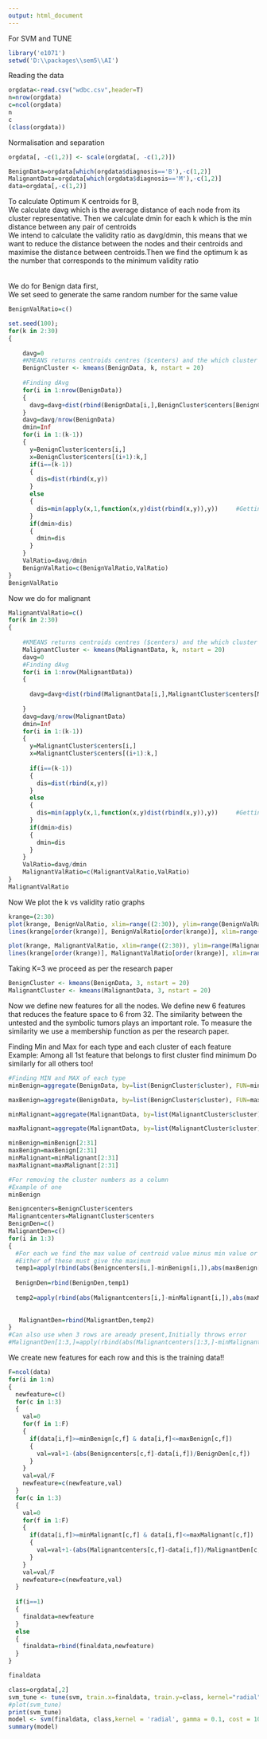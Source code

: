 ---
output: html_document
---
For SVM and TUNE

```{r}
library('e1071')
setwd('D:\\packages\\sem5\\AI')
```




Reading the data
```{r}

orgdata<-read.csv("wdbc.csv",header=T)
n=nrow(orgdata)
c=ncol(orgdata)
n
c
(class(orgdata))
```
Normalisation and separation
```{r}
orgdata[, -c(1,2)] <- scale(orgdata[, -c(1,2)])

BenignData=orgdata[which(orgdata$diagnosis=='B'),-c(1,2)]
MalignantData=orgdata[which(orgdata$diagnosis=='M'),-c(1,2)]
data=orgdata[,-c(1,2)]
```
To calculate Optimum K centroids for B,<br/>
We calculate davg which is the average distance of each node from its cluster representative.
Then we calculate dmin for each k which is the min distance between any pair of centroids<br/>
We intend to calculate the validity ratio as davg/dmin, this means that we want to reduce the distance between the nodes and their centroids and maximise the distance between centroids.Then we find the optimum k as the number that corresponds to the minimum validity ratio<br/>
<br/>
<br/>
We do for Benign data first,</br>
We set seed to generate the same random number for the same value

```{r}

BenignValRatio=c()

set.seed(100);
for(k in 2:30)
{
  
    davg=0
    #KMEANS returns centroids centres ($centers) and the which cluster a node belongs to($cluster) 
    BenignCluster <- kmeans(BenignData, k, nstart = 20)
    
    #Finding dAvg
    for(i in 1:nrow(BenignData))
    {
      davg=davg+dist(rbind(BenignData[i,],BenignCluster$centers[BenignCluster$cluster[i],]))   
    }
    davg=davg/nrow(BenignData)
    dmin=Inf
    for(i in 1:(k-1))
    {
      y=BenignCluster$centers[i,]
      x=BenignCluster$centers[(i+1):k,]
      if(i==(k-1))
      {
        dis=dist(rbind(x,y))
      }
      else
      {
        dis=min(apply(x,1,function(x,y)dist(rbind(x,y)),y))     #Getting the minimum distance
      }
      if(dmin>dis)
      {
        dmin=dis
      }
    }
    ValRatio=davg/dmin
    BenignValRatio=c(BenignValRatio,ValRatio)    
}
BenignValRatio

```
Now we do for malignant
```{r}
MalignantValRatio=c()
for(k in 2:30)
{
  
    #KMEANS returns centroids centres ($centers) and the which cluster a node belongs to($cluster) 
    MalignantCluster <- kmeans(MalignantData, k, nstart = 20)
    davg=0
    #Finding dAvg
    for(i in 1:nrow(MalignantData))
    {
      
      davg=davg+dist(rbind(MalignantData[i,],MalignantCluster$centers[MalignantCluster$cluster[i],]))   
    
    }
    davg=davg/nrow(MalignantData)
    dmin=Inf
    for(i in 1:(k-1))
    {
      y=MalignantCluster$centers[i,]
      x=MalignantCluster$centers[(i+1):k,]
      
      if(i==(k-1))
      {
        dis=dist(rbind(x,y))
      }
      else
      {
        dis=min(apply(x,1,function(x,y)dist(rbind(x,y)),y))     #Getting the minimum distance
      }
      if(dmin>dis)
      {
        dmin=dis
      }
    }
    ValRatio=davg/dmin
    MalignantValRatio=c(MalignantValRatio,ValRatio)    
}
MalignantValRatio


```
Now We plot the k vs validity ratio graphs

```{r}
krange=(2:30)
plot(krange, BenignValRatio, xlim=range((2:30)), ylim=range(BenignValRatio), xlab="k", ylab="ValRatio",     main = "Benign")
lines(krange[order(krange)], BenignValRatio[order(krange)], xlim=range(krange), ylim=range(BenignValRatio),col="blue")

plot(krange, MalignantValRatio, xlim=range((2:30)), ylim=range(MalignantValRatio), xlab="k", ylab="ValRatio",     main ="Malignant")
lines(krange[order(krange)], MalignantValRatio[order(krange)], xlim=range(krange), ylim=range(MalignantValRatio),col="red")
```

Taking K=3 we proceed as per the research paper

```{r}
BenignCluster <- kmeans(BenignData, 3, nstart = 20)
MalignantCluster <- kmeans(MalignantData, 3, nstart = 20)

```

Now we define new features for all the nodes. We define new 6 features that reduces the feature space to 6 from 32. The similarity between the untested and the symbolic tumors plays an important role. To measure the similarity we use a membership function as per the research paper.

Finding Min and Max for each type and each cluster of each feature
Example:
Among all 1st feature that belongs to first cluster find minimum 
Do similarly for all others too!


```{r}
#Finding MIN and MAX of each type
minBenign=aggregate(BenignData, by=list(BenignCluster$cluster), FUN=min)

maxBenign=aggregate(BenignData, by=list(BenignCluster$cluster), FUN=max)

minMalignant=aggregate(MalignantData, by=list(MalignantCluster$cluster), FUN=min)

maxMalignant=aggregate(MalignantData, by=list(MalignantCluster$cluster), FUN=max)

minBenign=minBenign[2:31]
maxBenign=maxBenign[2:31]
minMalignant=minMalignant[2:31]
maxMalignant=maxMalignant[2:31]

#For removing the cluster numbers as a column
#Example of one
minBenign
```


```{r}

Benigncenters=BenignCluster$centers
Malignantcenters=MalignantCluster$centers
BenignDen=c()
MalignantDen=c()
for(i in 1:3)
{
  #For each we find the max value of centroid value minus min value or max value of the same feature
  #Either of these must give the maximum
  temp1=apply(rbind(abs(Benigncenters[i,]-minBenign[i,]),abs(maxBenign[i,]-Benigncenters[i,])),2,max)
  
  BenignDen=rbind(BenignDen,temp1)
  
  temp2=apply(rbind(abs(Malignantcenters[i,]-minMalignant[i,]),abs(maxMalignant[i,]-Malignantcenters[i,])),2,max)
  
  
   MalignantDen=rbind(MalignantDen,temp2)
}
#Can also use when 3 rows are aready present,Initially throws error
#MalignantDen[1:3,]=apply(rbind(abs(Malignantcenters[1:3,]-minMalignant[1:3,]),abs(maxMalignant[1:3,]-M#alignantcenters[1:3,])),2,max)

```
We create new features for each row and this is the training data!!
```{r}
F=ncol(data)
for(i in 1:n)
{
  newfeature=c()
  for(c in 1:3)
  {
    val=0
    for(f in 1:F)
    {
      if(data[i,f]>=minBenign[c,f] & data[i,f]<=maxBenign[c,f])
      {
        val=val+1-(abs(Benigncenters[c,f]-data[i,f])/BenignDen[c,f])
      }
    }
    val=val/F
    newfeature=c(newfeature,val)
  }
  for(c in 1:3)
  {
    val=0
    for(f in 1:F)
    {
      if(data[i,f]>=minMalignant[c,f] & data[i,f]<=maxMalignant[c,f])
      {
        val=val+1-(abs(Malignantcenters[c,f]-data[i,f])/MalignantDen[c,f])
      }
    }
    val=val/F
    newfeature=c(newfeature,val)
  }
  
  if(i==1)
  {
    finaldata=newfeature
  }
  else
  {
    finaldata=rbind(finaldata,newfeature)
  }
}

finaldata
```


```{r}
class=orgdata[,2]
svm_tune <- tune(svm, train.x=finaldata, train.y=class, kernel="radial", ranges=list(cost=10^(-1:2), gamma=c(.1,.5,1)))
#plot(svm_tune)
print(svm_tune)
model <- svm(finaldata, class,kernel = 'radial', gamma = 0.1, cost = 10, cross=10)
summary(model)

```

